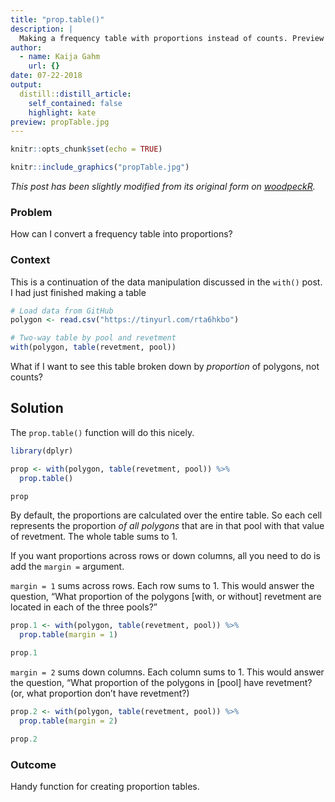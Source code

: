 ```yaml
---
title: "prop.table()"
description: |
  Making a frequency table with proportions instead of counts. Preview image from https://twitter.com/lyric_rep/status/1010594530435846144.
author:
  - name: Kaija Gahm
    url: {}
date: 07-22-2018
output:
  distill::distill_article:
    self_contained: false
    highlight: kate
preview: propTable.jpg
---
```


```r
knitr::opts_chunk$set(echo = TRUE)
```

```r
knitr::include_graphics("propTable.jpg")
```

*This post has been slightly modified from its original form on [woodpeckR](https://thewoodpeckr.wordpress.com/2018/07/22/prop-table/).*

### Problem

How can I convert a frequency table into proportions?

### Context

This is a continuation of the data manipulation discussed in the `with()` post. I had just finished making a table

```r
# Load data from GitHub
polygon <- read.csv("https://tinyurl.com/rta6hkbo")

# Two-way table by pool and revetment
with(polygon, table(revetment, pool))
```

What if I want to see this table broken down by *proportion* of polygons, not counts?

## Solution

The `prop.table()` function will do this nicely.

```r
library(dplyr)

prop <- with(polygon, table(revetment, pool)) %>% 
  prop.table()

prop
```

By default, the proportions are calculated over the entire table. So each cell represents the proportion *of all polygons* that are in that pool with that value of revetment. The whole table sums to 1.

If you want proportions across rows or down columns, all you need to do is add the `margin =` argument.

`margin = 1` sums across rows. Each row sums to 1. This would answer the question, "What proportion of the polygons [with, or without] revetment are located in each of the three pools?"

```r
prop.1 <- with(polygon, table(revetment, pool)) %>% 
  prop.table(margin = 1)

prop.1
```

`margin = 2` sums down columns. Each column sums to 1. This would answer the question, "What proportion of the polygons in [pool] have revetment? (or, what proportion don't have revetment?)

```r
prop.2 <- with(polygon, table(revetment, pool)) %>% 
  prop.table(margin = 2)

prop.2
```

### Outcome

Handy function for creating proportion tables.